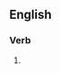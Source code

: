 ==English==

===Verb===
{{head|en|verb form}}

# {{present participle of|agglutinate|lang=en|nocat=1}}